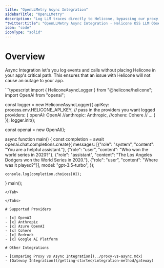 ```yaml
---
title: "OpenLLMetry Async Integration"
sidebarTitle: "OpenLLMetry"
description: "Log LLM traces directly to Helicone, bypassing our proxy, with OpenLLMetry. Supports OpenAI, Anthropic, Azure OpenAI, Cohere, Bedrock, Google AI Platform, and more."
"twitter:title": "OpenLLMetry Async Integration - Helicone OSS LLM Observability"
icon: "code"
iconType: "solid"
---
```


# Overview

Async Integration let's you log events and calls without placing Helicone in your app's critical
path. This ensures that an issue with Helicone will not cause an outage to your app.

<Tabs>
  <Tab title="Node.js">
  ```typescript
  import { HeliconeAsyncLogger } from "@helicone/helicone";
  import OpenAI from "openai";

const logger = new HeliconeAsyncLogger({
apiKey: process.env.HELICONE_API_KEY,
// pass in the providers you want logged
providers: {
openAI: OpenAI
//anthropic: Anthropic,
//cohere: Cohere
// ...
}
});
logger.init();

const openai = new OpenAI();

async function main() {
const completion = await openai.chat.completions.create({
messages: [{"role": "system", "content": "You are a helpful assistant."},
{"role": "user", "content": "Who won the world series in 2020?"},
{"role": "assistant", "content": "The Los Angeles Dodgers won the World Series in 2020."},
{"role": "user", "content": "Where was it played?"}],
model: "gpt-3.5-turbo",
});

    console.log(completion.choices[0]);

}
main();

```
</Tab>

</Tabs>

# Supported Providers

- [x] OpenAI
- [x] Anthropic
- [x] Azure OpenAI
- [x] Cohere
- [x] Bedrock
- [x] Google AI Platform

# Other Integrations

- [Comparing Proxy vs Async Integration](../proxy-vs-async.mdx)
- [Gateway Integration](/getting-started/integration-method/gateway)
```
